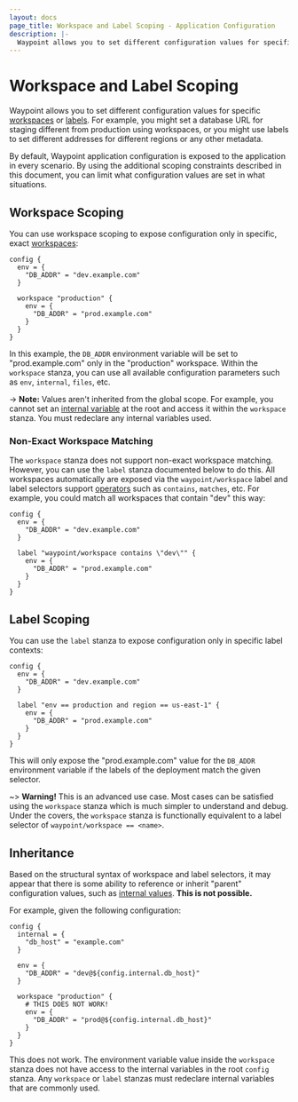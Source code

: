 ```yaml
---
layout: docs
page_title: Workspace and Label Scoping - Application Configuration
description: |-
  Waypoint allows you to set different configuration values for specific workspaces or labels. For example, you might set a database URL for staging different from production using workspaces, or you might use labels to set different addresses for different regions or any other metadata.
---
```


# Workspace and Label Scoping

Waypoint allows you to set different configuration values for specific
[workspaces](/docs/workspaces) or [labels](/docs/waypoint-hcl/variables/labels).
For example, you might set a database URL for staging different from production
using workspaces, or you might use labels to set different addresses for
different regions or any other metadata.

By default, Waypoint application configuration is exposed to the application
in every scenario. By using the additional scoping constraints described in
this document, you can limit what configuration values are set in what
situations.

## Workspace Scoping

You can use workspace scoping to expose configuration only in specific,
exact [workspaces](/docs/workspaces):

```hcl
config {
  env = {
    "DB_ADDR" = "dev.example.com"
  }

  workspace "production" {
    env = {
      "DB_ADDR" = "prod.example.com"
    }
  }
}
```

In this example, the `DB_ADDR` environment variable will be set to
"prod.example.com" only in the "production" workspace. Within the `workspace`
stanza, you can use all available configuration parameters such as `env`,
`internal`, `files`, etc.

-> **Note:** Values aren't inherited from the global scope. For example, you
cannot set an [internal variable](/docs/app-config/internal) at the root
and access it within the `workspace` stanza. You must redeclare any internal
variables used.

### Non-Exact Workspace Matching

The `workspace` stanza does not support non-exact workspace matching. However,
you can use the `label` stanza documented below to do this. All workspaces
automatically are exposed via the `waypoint/workspace` label and label
selectors support
[operators](https://www.consul.io/api-docs/features/filtering#matching-operators)
such as `contains`, `matches`, etc. For example, you could match all workspaces
that contain "dev" this way:

```hcl
config {
  env = {
    "DB_ADDR" = "dev.example.com"
  }

  label "waypoint/workspace contains \"dev\"" {
    env = {
      "DB_ADDR" = "prod.example.com"
    }
  }
}
```

## Label Scoping

You can use the `label` stanza to expose configuration only in specific
label contexts:

```hcl
config {
  env = {
    "DB_ADDR" = "dev.example.com"
  }

  label "env == production and region == us-east-1" {
    env = {
      "DB_ADDR" = "prod.example.com"
    }
  }
}
```

This will only expose the "prod.example.com" value for the `DB_ADDR`
environment variable if the labels of the deployment match the given
selector.

~> **Warning!** This is an advanced use case. Most cases can be satisfied
using the `workspace` stanza which is much simpler to understand and debug.
Under the covers, the `workspace` stanza is functionally equivalent to a
label selector of `waypoint/workspace == <name>`.

## Inheritance

Based on the structural syntax of workspace and label selectors, it
may appear that there is some ability to reference or inherit "parent"
configuration values, such as [internal values](/docs/app-config/internal).
**This is not possible.**

For example, given the following configuration:

```hcl
config {
  internal = {
    "db_host" = "example.com"
  }

  env = {
    "DB_ADDR" = "dev@${config.internal.db_host}"
  }

  workspace "production" {
    # THIS DOES NOT WORK!
    env = {
      "DB_ADDR" = "prod@${config.internal.db_host}"
    }
  }
}
```

This does not work. The environment variable value inside the `workspace`
stanza does not have access to the internal variables in the root `config`
stanza. Any `workspace` or `label` stanzas must redeclare internal variables
that are commonly used.

